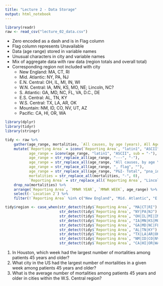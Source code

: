 ```yaml
---
title: "Lecture 2 - Data Storage"
output: html_notebook
---
```


```r
library(readr)
raw <- read_csv("lecture_02_data.csv")
```

* Zero encoded as a dash and is in Flag column
* Flag column represents Unavailable
* Data (age range) stored in variable names
* Unusual characters in city and variable names
* Mix of aggregate data with raw data (region totals and overall total)
* Corresponding region not included with city
    - New England: MA, CT, RI
    - Mid. Atlantic: NY, PA, NJ
    - E.N. Central: OH, IL, MI, IN, WI
    - W.N. Central: IA, MN, KS, MO, NE; Lincoln, NC?
    - S. Atlantic: GA, MD, NC, FL, VA, D.C., DE
    - E.S. Central: AL, TN, KY
    - W.S. Central: TX, LA, AR, OK
    - Mountain: NM, ID, CO, NV, UT, AZ
    - Pacific: CA, HI, OR, WA

```r
library(dplyr)
library(tidyr)
library(stringr)

tidy <- raw %>%
    gather(age_range, mortalities, `All causes, by age (years), All Ages`:`P&I† Total, flag`) %>%
    mutate(`Reporting Area` = iconv(`Reporting Area`, "latin1", "ASCII", sub = ""),
           age_range = iconv(age_range, "latin1", "ASCII", sub = "-"),
           age_range = str_replace_all(age_range, "---", "-"),
           age_range = str_replace_all(age_range, "All causes, by age \\(years\\),", ""),
           age_range = str_replace_all(age_range, ", flag", ""),
           age_range = str_replace_all(age_range, "P&I- Total", "pna_inf"),
           mortalities = str_replace_all(mortalities, "-", 0),
           `Reporting Area` = str_replace_all(`Reporting Area`, "Lincoln, NC", "Lincoln, NE")) %>%
    drop_na(mortalities) %>%
    arrange(`Reporting Area`, `MMWR YEAR`, `MMWR WEEK`, age_range) %>%
    select(-`Location 2`) %>%
    filter(!`Reporting Area` %in% c("New England", "Mid. Atlantic", "E.N. Central", "W.N Central", "S. Atlantic", "E.S. Central", "W.S. Central", "Mountain", "Pacific", "Total"))

tidy$region <- case_when(str_detect(tidy$`Reporting Area`, "MA|CT|RI") ~ "New England",
                         str_detect(tidy$`Reporting Area`, "NY|PA|NJ") ~ "Mid. Atlantic",
                         str_detect(tidy$`Reporting Area`, "OH|IL|MI|IN|WI") ~ "E.N. Central",
                         str_detect(tidy$`Reporting Area`, "IA|MN|KS|MO|NE") ~ "W.N. Central",
                         str_detect(tidy$`Reporting Area`, "GA|MD|NC|FL|VA|D.C.|DE") ~ "S. Atlantic",
                         str_detect(tidy$`Reporting Area`, "AL|TN|KY") ~ "E.S. Central",
                         str_detect(tidy$`Reporting Area`, "TX|LA|AR|OK") ~ "W.S. Central",
                         str_detect(tidy$`Reporting Area`, "NM|ID|CO|NV|UT|AZ") ~ "Mountain",
                         str_detect(tidy$`Reporting Area`, "CA|HI|OR|WA") ~ "Pacific")    
```

1. In Houston, which week had the largest number of mortalities among patients 45 years and older?
1. What city in the US had the largest number of mortalities in a given week among patients 45 years and older?
1. What is the average number of mortalities among patients 45 years and older in cities within the W.S. Central region?

